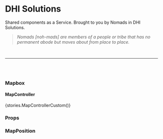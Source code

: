 

<Meta title="Components/Mapbox" component={Mapbox} />

# DHI Solutions

Shared components as a Service. Brought to you by Nomads in DHI Solutions.

> _Nomads [noh-mads] are members of a people or tribe that has no permanent abode but moves about from place to place._

<br />

---

<br />
<br />

### Mapbox

#### MapController

<Preview withToolbar>
  <Story name="MapControllerCustom">{stories.MapControllerCustom()}</Story>
</Preview>

### Props

<Props of={Mapbox} />

### MapPosition

<Props of={MapPosition} />
